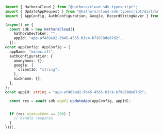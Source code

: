 ```typescript UpdateApp.ts
import { HathoraCloud } from "@hathora/cloud-sdk-typescript";
import { UpdateAppRequest } from "@hathora/cloud-sdk-typescript/dist/sdk/models/operations";
import { AppConfig, AuthConfiguration, Google, RecordStringNever } from "@hathora/cloud-sdk-typescript/dist/sdk/models/shared";

(async() => {
  const sdk = new HathoraCloud({
    hathoraDevToken: "",
    appId: "app-af469a92-5b45-4565-b3c4-b79878de67d2",
  });
const appConfig: AppConfig = {
  appName: "minecraft",
  authConfiguration: {
    anonymous: {},
    google: {
      clientId: "string",
    },
    nickname: {},
  },
};
const appId: string = "app-af469a92-5b45-4565-b3c4-b79878de67d2";

  const res = await sdk.appV1.updateApp(appConfig, appId);


  if (res.statusCode == 200) {
    // handle response
  }
})();
```
